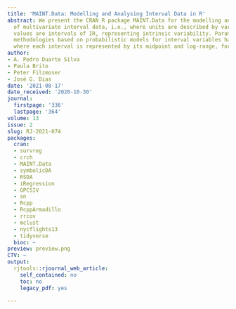 ```yaml
---
title: 'MAINT.Data: Modelling and Analysing Interval Data in R'
abstract: We present the CRAN R package MAINT.Data for the modelling and analysis
  of multivariate interval data, i.e., where units are described by variables whose
  values are intervals of IR, representing intrinsic variability. Parametric inference
  methodologies based on probabilistic models for interval variables have been developed,
  where each interval is represented by its midpoint and log-range, for
author:
- A. Pedro Duarte Silva
- Paula Brito
- Peter Filzmoser
- José G. Dias
date: '2021-08-17'
date_received: '2020-10-30'
journal:
  firstpage: '336'
  lastpage: '364'
volume: 13
issue: 2
slug: RJ-2021-074
packages:
  cran:
  - survreg
  - crch
  - MAINT.Data
  - symbolicDA
  - RSDA
  - iRegression
  - GPCSIV
  - sn
  - Rcpp
  - RcppArmadillo
  - rrcov
  - mclust
  - nycflights13
  - tidyverse
  bioc: ~
preview: preview.png
CTV: ~
output:
  rjtools::rjournal_web_article:
    self_contained: no
    toc: no
    legacy_pdf: yes

---
```

